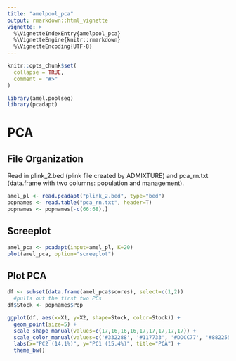 ```yaml
---
title: "amelpool_pca"
output: rmarkdown::html_vignette
vignette: >
  %\VignetteIndexEntry{amelpool_pca}
  %\VignetteEngine{knitr::rmarkdown}
  %\VignetteEncoding{UTF-8}
---
```


```r
knitr::opts_chunk$set(
  collapse = TRUE,
  comment = "#>"
)
```

```r
library(amel.poolseq)
library(pcadapt)
```

# PCA

## File Organization
Read in plink_2.bed (plink file created by ADMIXTURE) and pca_rn.txt (data.frame with two columns: population and management).

```r
amel_pl <- read.pcadapt("plink_2.bed", type="bed")
popnames <- read.table("pca_rn.txt", header=T)
popnames <- popnames[-c(66:68),]
```

## Screeplot
```r
amel_pca <- pcadapt(input=amel_pl, K=20)
plot(amel_pca, option="screeplot")
```

## Plot PCA
```r
df <- subset(data.frame(amel_pca$scores), select=c(1,2)) 
  #pulls out the first two PCs
df$Stock <- popnames$Pop  

ggplot(df, aes(x=X1, y=X2, shape=Stock, color=Stock)) + 
  geom_point(size=5) +
  scale_shape_manual(values=c(17,16,16,16,17,17,17,17,17)) +
  scale_color_manual(values=c('#332288', '#117733', '#DDCC77', '#882255', '#44AA99', '#CC6677', '#AA4499', '#882255', '#88CCEE')) +
  labs(x="PC2 (14.1%)", y="PC1 (15.4%)", title="PCA") +
  theme_bw()
```